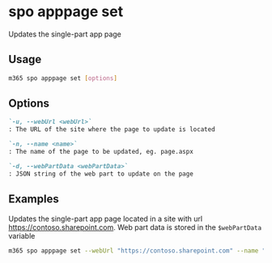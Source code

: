
# spo apppage set

Updates the single-part app page

## Usage

```sh
m365 spo apppage set [options]
```

## Options

```md defintion-list
`-u, --webUrl <webUrl>`
: The URL of the site where the page to update is located

`-n, --name <name>`
: The name of the page to be updated, eg. page.aspx

`-d, --webPartData <webPartData>`
: JSON string of the web part to update on the page
```

<Global />

## Examples

Updates the single-part app page located in a site with url https://contoso.sharepoint.com. Web part data is stored in the `$webPartData` variable

```sh
m365 spo apppage set --webUrl "https://contoso.sharepoint.com" --name "Contoso.aspx" --webPartData $webPartData
```
